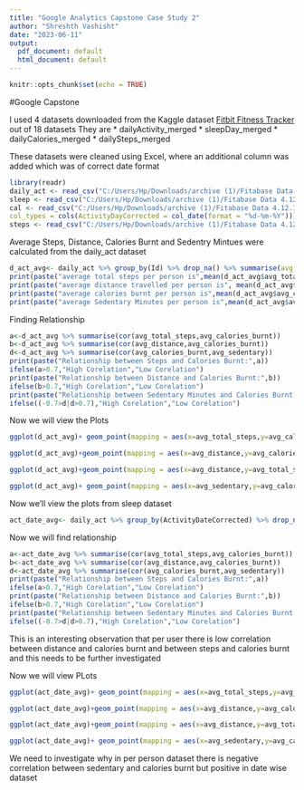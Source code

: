 ---
title: "Google Analytics Capstone Case Study 2"
author: "Shreshth Vashisht"
date: "2023-06-11"
output:
  pdf_document: default
  html_document: default
---

```{r setup, include=FALSE}
knitr::opts_chunk$set(echo = TRUE)
```
#Google Capstone

I used 4 datasets downloaded from the Kaggle dataset [Fitbit Fitness Tracker](https://www.kaggle.com/datasets/arashnic/fitbit) out of 18 datasets
They are 
* dailyActivity_merged
* sleepDay_merged
* dailyCalories_merged
* dailySteps_merged

These datasets were cleaned using Excel, where an additional column was added which was of correct date format


```{r importing dataset}
library(readr)
daily_act <- read_csv("C:/Users/Hp/Downloads/archive (1)/Fitabase Data 4.12.16-5.12.16/dailyActivity_merged.csv", col_types = cols(ActivityDateCorrected = col_date(format = "%d-%m-%Y")))
sleep <- read_csv("C:/Users/Hp/Downloads/archive (1)/Fitabase Data 4.12.16-5.12.16/sleepDay_merged.csv", col_types = cols(SleepDay = col_character()))
cal <- read_csv("C:/Users/Hp/Downloads/archive (1)/Fitabase Data 4.12.16-5.12.16/dailyCalories_merged.csv", 
col_types = cols(ActivityDayCorrected = col_date(format = "%d-%m-%Y")))
steps <- read_csv("C:/Users/Hp/Downloads/archive (1)/Fitabase Data 4.12.16-5.12.16/dailySteps_merged.csv", col_types = cols(ActivityDayCorrected = col_date(format = "%d-%m-%Y")))

```

Average Steps, Distance, Calories Burnt and Sedentry Mintues were calculated from the daily_act dataset

```{r calculating_average}
d_act_avg<- daily_act %>% group_by(Id) %>% drop_na() %>% summarise(avg_total_steps=mean(TotalSteps), avg_distance=mean(TotalDistance), avg_calories_burnt=mean(Calories), avg_sedentary=mean(SedentaryMinutes))
print(paste("average total steps per person is",mean(d_act_avg$avg_total_steps)))
print(paste("average distance travelled per person is", mean(d_act_avg$avg_distance)))
print(paste("average calories burnt per person is",mean(d_act_avg$avg_calories_burnt)))
print(paste("average Sedentary Minutes per person is",mean(d_act_avg$avg_sedentary)))
```
Finding Relationship
```{r correlations}
a<-d_act_avg %>% summarise(cor(avg_total_steps,avg_calories_burnt))
b<-d_act_avg %>% summarise(cor(avg_distance,avg_calories_burnt))
d<-d_act_avg %>% summarise(cor(avg_calories_burnt,avg_sedentary))
print(paste("Relationship between Steps and Calories Burnt:",a))
ifelse(a>0.7,"High Corelation","Low Corelation")
print(paste("Relationship between Distance and Calories Burnt:",b))
ifelse(b>0.7,"High Corelation","Low Corelation")
print(paste("Relationship between Sedentary Minutes and Calories Burnt:",d))
ifelse((-0.7>d|d>0.7),"High Corelation","Low Corelation")
```
Now we will view the Plots

```{r Plot1}
ggplot(d_act_avg)+ geom_point(mapping = aes(x=avg_total_steps,y=avg_calories_burnt))+geom_smooth(mapping = aes(x=avg_total_steps,y=avg_calories_burnt))
```

```{r Plots2}
ggplot(d_act_avg)+geom_point(mapping = aes(x=avg_distance,y=avg_calories_burnt)) +geom_smooth(mapping = aes(x=avg_distance,y=avg_calories_burnt))
```

```{r Plots3}
ggplot(d_act_avg)+geom_point(mapping = aes(x=avg_distance,y=avg_total_steps)) +geom_smooth(mapping = aes(x=avg_distance,y=avg_total_steps))
```
```{r Plots4}
ggplot(d_act_avg)+ geom_point(mapping = aes(x=avg_sedentary,y=avg_calories_burnt))+geom_smooth(mapping = aes(x=avg_sedentary,y=avg_calories_burnt))
```
Now we'll view the plots from sleep dataset

```{r sleep}
act_date_avg<- daily_act %>% group_by(ActivityDateCorrected) %>% drop_na() %>% summarise(avg_total_steps=mean(TotalSteps), avg_distance=mean(TotalDistance), avg_calories_burnt=mean(Calories), avg_sedentary=mean(SedentaryMinutes))
```

Now we will find relationship
```{r correlations2}
a<-act_date_avg %>% summarise(cor(avg_total_steps,avg_calories_burnt))
b<-act_date_avg %>% summarise(cor(avg_distance,avg_calories_burnt))
d<-act_date_avg %>% summarise(cor(avg_calories_burnt,avg_sedentary))
print(paste("Relationship between Steps and Calories Burnt:",a))
ifelse(a>0.7,"High Corelation","Low Corelation")
print(paste("Relationship between Distance and Calories Burnt:",b))
ifelse(b>0.7,"High Corelation","Low Corelation")
print(paste("Relationship between Sedentary Minutes and Calories Burnt:",d))
ifelse((-0.7>d|d>0.7),"High Corelation","Low Corelation")
```
This is an interesting observation that per user there is low correlation between distance and calories burnt and between steps and calories burnt and this needs to be further investigated


Now we will view PLots

```{r Plots5}
ggplot(act_date_avg)+ geom_point(mapping = aes(x=avg_total_steps,y=avg_calories_burnt))+geom_smooth(mapping = aes(x=avg_total_steps,y=avg_calories_burnt))
```
```{r Plots6}
ggplot(act_date_avg)+geom_point(mapping = aes(x=avg_distance,y=avg_calories_burnt)) +geom_smooth(mapping = aes(x=avg_distance,y=avg_calories_burnt))
```
```{r Plots7}
ggplot(act_date_avg)+geom_point(mapping = aes(x=avg_distance,y=avg_total_steps)) +geom_smooth(mapping = aes(x=avg_distance,y=avg_total_steps))
```


```{r Plots8}
ggplot(act_date_avg)+ geom_point(mapping = aes(x=avg_sedentary,y=avg_calories_burnt))+geom_smooth(mapping = aes(x=avg_sedentary,y=avg_calories_burnt))
```

We need to investigate why in per person dataset there is negative correlation between sedentary and calories burnt but positive in date wise dataset
